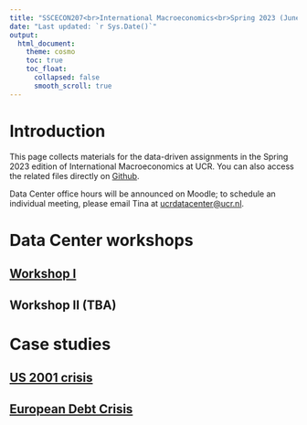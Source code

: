 ```yaml
---
title: "SSCECON207<br>International Macroeconomics<br>Spring 2023 (June)"
date: "Last updated: `r Sys.Date()`"
output: 
  html_document:
    theme: cosmo
    toc: true
    toc_float:
      collapsed: false
      smooth_scroll: true
---
```


# Introduction

This page collects materials for the data-driven assignments in the Spring 2023 edition of International Macroeconomics at UCR.
You can also access the related files directly on [Github](https://github.com/ucrdatacenter/projects).

Data Center office hours will be announced on Moodle; to schedule an individual meeting, please email Tina at [ucrdatacenter@ucr.nl](mailto:ucrdatacenter@ucr.nl).

# Data Center workshops

## [Workshop I](SSCECON207/workshop1.html)

## Workshop II (TBA)

# Case studies

## [US 2001 crisis](SSCECON207/US2001.html)

## [European Debt Crisis](SSCECON207/EU2009.html)
